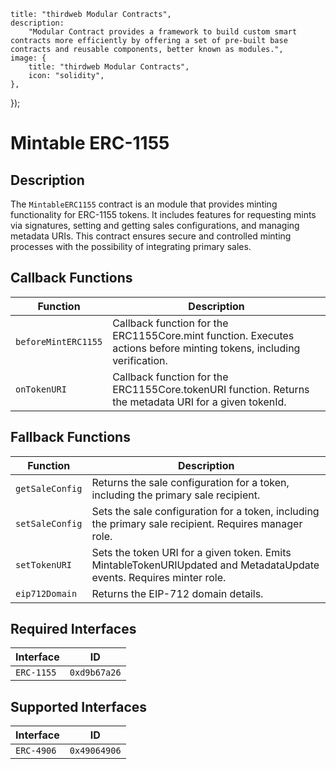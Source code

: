 

    title: "thirdweb Modular Contracts",
    description:
        "Modular Contract provides a framework to build custom smart contracts more efficiently by offering a set of pre-built base contracts and reusable components, better known as modules.",
    image: {
        title: "thirdweb Modular Contracts",
        icon: "solidity",
    },
});

# Mintable ERC-1155

## Description

The `MintableERC1155` contract is an module that provides minting functionality for ERC-1155 tokens. It includes features for requesting mints via signatures, setting and getting sales configurations, and managing metadata URIs. This contract ensures secure and controlled minting processes with the possibility of integrating primary sales.

## Callback Functions

| Function             | Description                                                                |
|----------------------|----------------------------------------------------------------------------|
| `beforeMintERC1155`  | Callback function for the ERC1155Core.mint function. Executes actions before minting tokens, including verification. |
| `onTokenURI`         | Callback function for the ERC1155Core.tokenURI function. Returns the metadata URI for a given tokenId. |

## Fallback Functions

| Function                | Description                                                                             |
|-------------------------|-----------------------------------------------------------------------------------------|
| `getSaleConfig`         | Returns the sale configuration for a token, including the primary sale recipient.       |
| `setSaleConfig`         | Sets the sale configuration for a token, including the primary sale recipient. Requires manager role. |
| `setTokenURI`           | Sets the token URI for a given token. Emits MintableTokenURIUpdated and MetadataUpdate events. Requires minter role. |
| `eip712Domain`          | Returns the EIP-712 domain details.                                                     |

## Required Interfaces

| Interface  | ID          |
|------------|-------------|
| `ERC-1155` | `0xd9b67a26`|

## Supported Interfaces

| Interface  | ID          |
|------------|-------------|
| `ERC-4906` | `0x49064906`|

